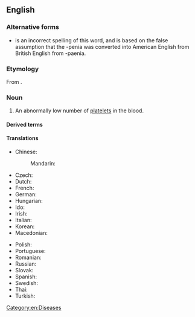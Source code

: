 ==English==
{{wikipedia}}

===Alternative forms===
* {{l|en|thrombocytopaenia}} is an incorrect spelling of this word, and is based on the false assumption that the -penia was converted into American English from British English from -paenia.

===Etymology===
From {{affix|en|thrombocyte|-o-|-penia}}.

===Noun===
{{en-noun|~}}

# {{lb|en|hematology}} An abnormally low number of [[platelet]]s in the blood.
#: {{syn|en|thrombopenia}}

====Derived terms====
{{col3|en|
|immunothrombocytopenia
|microthrombocytopenia
|thrombocytopenic
|[[severe fever with thrombocytopenia syndrome]] ([[SFTS]])
|[[thrombosis with thrombocytopenia syndrome]] ([[TTS]])
|thrombotic thrombocytopenia
|idiopathic thrombocytopenia 
|immune thrombocytopenia
|[[vaccine-induced immune thrombotic thrombocytopenia]] ([[VITT]])
|[[vaccine-induced prothrombotic immune thrombocytopenia]] ([[VIPIT]])
}}

====Translations====
{{trans-top|abnormally low platelet count}}
* Chinese:
*: Mandarin: {{t|cmn|血小板减少}}
* Czech: {{t|cs|trombocytopenie|f}}
* Dutch: {{t+|nl|trombocytopenie}}
* French: {{t+|fr|thrombocytopénie}}
* German: {{t|de|Thrombozytopenie|f}}
* Hungarian: {{t|hu|trombocitopénia}}
* Ido: {{t|io|trombositopenia}}
* Irish: {{t|ga|trombaicítipéine|f}}
* Italian: {{t+|it|piastrinopenia}}
* Korean: {{t|ko|혈소판감소증}}
* Macedonian: {{t|mk|тромбоцитопенија}}
{{trans-mid}}
* Polish: {{t+|pl|małopłytkowość}}
* Portuguese: {{t|pt|trombocitopenia}}
* Romanian: {{t+|ro|trombocitopenie|f}}
* Russian: {{t+|ru|тромбоцитопения}}
* Slovak: {{t+|sk|trombocytopénia|f}}
* Spanish: {{t|es|trombocitopenia|f}}
* Swedish: {{t+|sv|trombocytopeni|c}}
* Thai: {{t|th|เกล็ดเลือดน้อย}}
* Turkish: {{t|tr|trombositopeni}}
{{trans-bottom}}

[[Category:en:Diseases]]